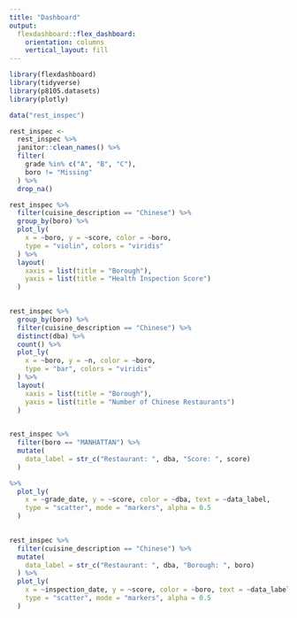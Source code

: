```yaml
---
title: "Dashboard"
output: 
  flexdashboard::flex_dashboard:
    orientation: columns
    vertical_layout: fill
---
```


```r

library(flexdashboard)
library(tidyverse)
library(p8105.datasets)
library(plotly)

```


```r
data("rest_inspec")

rest_inspec <- 
  rest_inspec %>% 
  janitor::clean_names() %>% 
  filter(
    grade %in% c("A", "B", "C"),
    boro != "Missing"
  ) %>% 
  drop_na() 


```


```r
rest_inspec %>%
  filter(cuisine_description == "Chinese") %>% 
  group_by(boro) %>% 
  plot_ly(
    x = ~boro, y = ~score, color = ~boro,
    type = "violin", colors = "viridis"
  ) %>% 
  layout(
    xaxis = list(title = "Borough"),
    yaxis = list(title = "Health Inspection Score")
  )
  

```


```r

rest_inspec %>% 
  group_by(boro) %>%
  filter(cuisine_description == "Chinese") %>% 
  distinct(dba) %>% 
  count() %>% 
  plot_ly(
    x = ~boro, y = ~n, color = ~boro, 
    type = "bar", colors = "viridis"
  ) %>% 
  layout(
    xaxis = list(title = "Borough"),
    yaxis = list(title = "Number of Chinese Restaurants")
  )
  

```


```r
rest_inspec %>% 
  filter(boro == "MANHATTAN") %>% 
  mutate(
    data_label = str_c("Restaurant: ", dba, "Score: ", score)
  ) 

%>% 
  plot_ly(
    x = ~grade_date, y = ~score, color = ~dba, text = ~data_label,
    type = "scatter", mode = "markers", alpha = 0.5
  )
  

rest_inspec %>% 
  filter(cuisine_description == "Chinese") %>%
  mutate(
    data_label = str_c("Restaurant: ", dba, "Borough: ", boro)
  ) %>% 
  plot_ly(
    x = ~inspection_date, y = ~score, color = ~boro, text = ~data_label, 
    type = "scatter", mode = "markers", alpha = 0.5
  )
  
  




```


